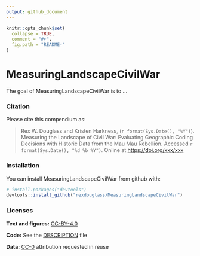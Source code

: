 ```yaml
---
output: github_document
---
```


<!-- README.md is generated from README.Rmd. Please edit that file -->

```r
knitr::opts_chunk$set(
  collapse = TRUE,
  comment = "#>",
  fig.path = "README-"
)
```

# MeasuringLandscapeCivilWar

The goal of MeasuringLandscapeCivilWar is to ...

### Citation

Please cite this compendium as:

> Rex W. Douglass and Kristen Harkness, (`r format(Sys.Date(), "%Y")`). Measuring the Landscape of Civil War: Evaluating
Geographic Coding Decisions with Historic Data from
the Mau Mau Rebellion. Accessed `r format(Sys.Date(), "%d %b %Y")`. Online at <https://doi.org/xxx/xxx>

### Installation

You can install MeasuringLandscapeCivilWar from github with:

```r
# install.packages("devtools")
devtools::install_github("rexdouglass/MeasuringLandscapeCivilWar")
```

### Licenses

**Text and figures:**  [CC-BY-4.0](http://creativecommons.org/licenses/by/4.0/)

**Code:** See the [DESCRIPTION](DESCRIPTION) file

$\textbf{Data:}$ [CC-0](http://creativecommons.org/publicdomain/zero/1.0/) attribution requested in reuse



